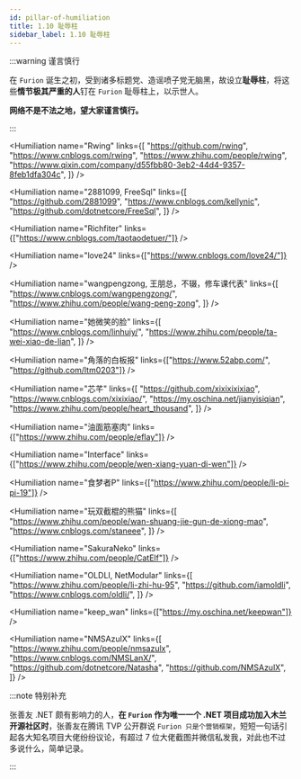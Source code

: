 ```yaml
---
id: pillar-of-humiliation
title: 1.10 耻辱柱
sidebar_label: 1.10 耻辱柱
---
```



:::warning 谨言慎行

在 `Furion` 诞生之初，受到诸多标题党、造谣喷子党无脑黑，故设立**耻辱柱**，将这些**情节极其严重的人**钉在 `Furion` 耻辱柱上，以示世人。

**网络不是不法之地，望大家谨言慎行。**

:::

<Humiliation
  name="Rwing"
  links={[
    "https://github.com/rwing",
    "https://www.cnblogs.com/rwing",
    "https://www.zhihu.com/people/rwing",
    "https://www.qixin.com/company/d55fbb80-3eb2-44d4-9357-8feb1dfa304c",
  ]}
/>

<Humiliation
  name="2881099, FreeSql"
  links={[
    "https://github.com/2881099",
    "https://www.cnblogs.com/kellynic",
    "https://github.com/dotnetcore/FreeSql",
  ]}
/>

<Humiliation
  name="Richfiter"
  links={["https://www.cnblogs.com/taotaodetuer/"]}
/>

<Humiliation name="love24" links={["https://www.cnblogs.com/love24/"]} />

<Humiliation
  name="wangpengzong, 王朋总，不辍，修车课代表"
  links={[
    "https://www.cnblogs.com/wangpengzong/",
    "https://www.zhihu.com/people/wang-peng-zong",
  ]}
/>

<Humiliation
  name="她微笑的脸"
  links={[
    "https://www.cnblogs.com/linhuiy/",
    "https://www.zhihu.com/people/ta-wei-xiao-de-lian",
  ]}
/>

<Humiliation
  name="角落的白板报"
  links={["https://www.52abp.com/", "https://github.com/ltm0203"]}
/>

<Humiliation
  name="芯芊"
  links={[
    "https://github.com/xixixixixiao",
    "https://www.cnblogs.com/xixixiao/",
    "https://my.oschina.net/jianyisiqian",
    "https://www.zhihu.com/people/heart_thousand",
  ]}
/>

<Humiliation name="油面筋塞肉" links={["https://www.zhihu.com/people/eflay"]} />

<Humiliation
  name="Interface"
  links={["https://www.zhihu.com/people/wen-xiang-yuan-di-wen"]}
/>

<Humiliation
  name="食梦者P"
  links={["https://www.zhihu.com/people/li-pi-pi-19"]}
/>

<Humiliation
  name="玩双截棍的熊猫"
  links={[
    "https://www.zhihu.com/people/wan-shuang-jie-gun-de-xiong-mao",
    "https://www.cnblogs.com/staneee",
  ]}
/>

<Humiliation
  name="SakuraNeko"
  links={["https://www.zhihu.com/people/CatElf"]}
/>

<Humiliation
  name="OLDLI, NetModular"
  links={[
    "https://www.zhihu.com/people/li-zhi-hu-95",
    "https://github.com/iamoldli",
    "https://www.cnblogs.com/oldli/",
  ]}
/>

<Humiliation name="keep_wan" links={["https://my.oschina.net/keepwan"]} />

<Humiliation
  name="NMSAzulX"
  links={[
    "https://www.zhihu.com/people/nmsazulx",
    "https://www.cnblogs.com/NMSLanX/",
    "https://github.com/dotnetcore/Natasha",
    "https://github.com/NMSAzulX",
  ]}
/>

:::note 特别补充

张善友 .NET 颇有影响力的人，**在 `Furion` 作为唯一一个 .NET 项目成功加入木兰开源社区时**，张善友在腾讯 TVP 公开群说 `Furion 只是个营销框架`，短短一句话引起各大知名项目大佬纷纷议论，有超过 7 位大佬截图并微信私发我，对此也不过多说什么，简单记录。

:::
